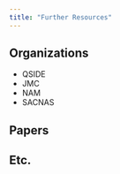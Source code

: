 ```yaml
---
title: "Further Resources"
---
```


## Organizations

- QSIDE
- JMC
- NAM
- SACNAS

## Papers

## Etc. 